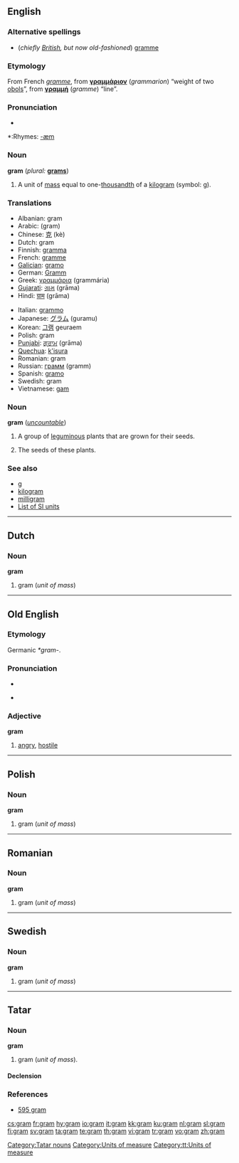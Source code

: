 {{see|Gram}}
==English==

===Alternative spellings===
*(''chiefly [[w:British English|British]], but now old-fashioned'') [[gramme]]

===Etymology===
From French ''[[gramme#French|gramme]]'', from {{AGr.}} '''[[γραμμάριον]]''' (''grammarion'') “weight of two [[obol]]s”, from '''[[γραμμή]]''' (''gramme'') “line”.

===Pronunciation===
*{{audio|en-us-gram.ogg|Audio (US)}}

*:Rhymes: [[Rhymes:English:-æm|-æm]]

===Noun===
'''gram''' (''plural:'' '''[[grams]]''')

# A unit of [[mass]] equal to one-[[thousandth]] of a [[kilogram]] (symbol: [[g]]).

===Translations===
{{rfc-level|Translations at L3+ (AutoFormat would have corrected level of Translations)}}
{{top}}
*Albanian: gram {{g|Albanian}}
*Arabic: {{ARchar|[[جرام]]}} (gram) {{m}}
*Chinese: [[克]] (kè)
*Dutch: gram {{m}}
*Finnish: [[gramma]]
*French: [[gramme]] {{m}}
*[[Galician]]: [[gramo]] {{m}}
*German: [[Gramm]] {{n}}
*Greek: [[γραμμάρια]] (grammária) {{f}}
*[[Gujarati]]: [[ગ્રામ]] (grāma)
*Hindi: [[ग्राम]] (grāma) {{g|Hindi}}
{{mid}}
*Italian: [[grammo]] {{m}}
*Japanese: [[グラム]] (guramu)
*Korean: [[그램]] geuraem
*Polish: gram {{m}}
*[[Punjabi]]: [[ਗ੍ਰਾਮ]] (grāma)
*[[Quechua]]: [[k'isura]]
*Romanian: gram {{n}}
*Russian: [[грамм]] (gramm) {{m}}
*Spanish: [[gramo]] {{m}}
*Swedish: gram {{n}}
*Vietnamese: [[gam]]
{{bottom}}

<!--separate etymology here-->

===Noun===
'''gram''' (''[[uncountable]]'')

# A group of [[leguminous]] plants that are grown for their seeds.
# {{uncountable}} The seeds of these plants.

===See also===
*[[g]]
*[[kilogram]]
*[[milligram]]
*[[Appendix:Weights_and_measures#SI_units|List of SI units]]

----

==Dutch==

===Noun===
'''gram''' {{m}}

# gram (''unit of mass'')

----

==Old English==

===Etymology===
Germanic ''*gram-''.

===Pronunciation===
*{{audio|en-us-gram.ogg|Audio (US)}}

*{{IPA|/gram/}}

===Adjective===
'''gram'''

# [[angry]], [[hostile]]

----

==Polish==

===Noun===
'''gram''' {{m}}

# gram (''unit of mass'')

----

==Romanian==

===Noun===
'''gram''' {{n}}

# gram (''unit of mass'')

----

==Swedish==

===Noun===
'''gram''' {{n}}

# gram (''unit of mass'')

----

==Tatar==

===Noun===
'''gram'''

# gram (''unit of mass'').

====Declension====
{{tt-latin-noun|nıñ|ga|nı|da|nan}}


===References===
*[http://www.azatliq.org/news/international/tb/archives/2006/09/09.asp 595 gram]

[[Category:Tatar nouns]]
[[Category:Units of measure]]
[[Category:tt:Units of measure]]

[[cs:gram]]
[[fr:gram]]
[[hy:gram]]
[[io:gram]]
[[it:gram]]
[[kk:gram]]
[[ku:gram]]
[[nl:gram]]
[[sl:gram]]
[[fi:gram]]
[[sv:gram]]
[[ta:gram]]
[[te:gram]]
[[th:gram]]
[[vi:gram]]
[[tr:gram]]
[[vo:gram]]
[[zh:gram]]